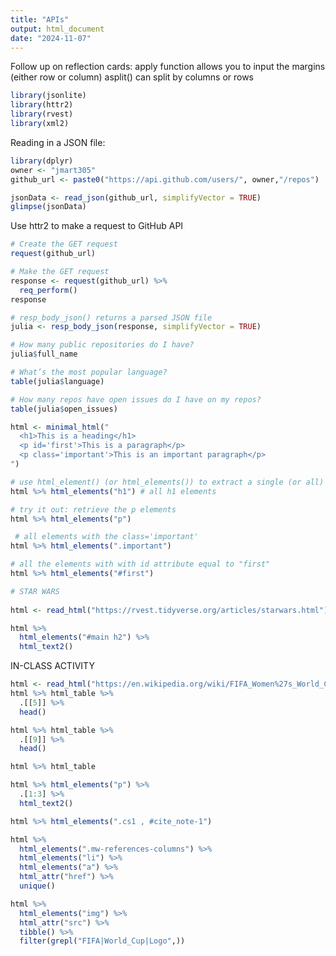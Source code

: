 ```yaml
---
title: "APIs"
output: html_document
date: "2024-11-07"
---
```


Follow up on reflection cards: apply function allows you to input the margins (either row or column) asplit() can split by columns or rows

```r
library(jsonlite)
library(httr2)
library(rvest)
library(xml2)
```

Reading in a JSON file:

```r
library(dplyr)
owner <- "jmart305"
github_url <- paste0("https://api.github.com/users/", owner,"/repos")

jsonData <- read_json(github_url, simplifyVector = TRUE)
glimpse(jsonData)
```

Use httr2 to make a request to GitHub API

```r
# Create the GET request
request(github_url)

# Make the GET request 
response <- request(github_url) %>%
  req_perform()
response

# resp_body_json() returns a parsed JSON file
julia <- resp_body_json(response, simplifyVector = TRUE)

# How many public repositories do I have?
julia$full_name

# What’s the most popular language?
table(julia$language)

# How many repos have open issues do I have on my repos?
table(julia$open_issues)
```

```r
html <- minimal_html("
  <h1>This is a heading</h1>
  <p id='first'>This is a paragraph</p>
  <p class='important'>This is an important paragraph</p>
")

# use html_element() (or html_elements()) to extract a single (or all) elements
html %>% html_elements("h1") # all h1 elements

# try it out: retrieve the p elements
html %>% html_elements("p") 

 # all elements with the class='important'
html %>% html_elements(".important")

# all the elements with with id attribute equal to "first"
html %>% html_elements("#first") 

# STAR WARS
  
html <- read_html("https://rvest.tidyverse.org/articles/starwars.html")

html %>% 
  html_elements("#main h2") %>% 
  html_text2()
```

IN-CLASS ACTIVITY

```r
html <- read_html("https://en.wikipedia.org/wiki/FIFA_Women%27s_World_Cup")
html %>% html_table %>% 
  .[[5]] %>% 
  head()

html %>% html_table %>% 
  .[[9]] %>% 
  head()

html %>% html_table

html %>% html_elements("p") %>% 
  .[1:3] %>% 
  html_text2()

html %>% html_elements(".cs1 , #cite_note-1")

html %>% 
  html_elements(".mw-references-columns") %>% 
  html_elements("li") %>% 
  html_elements("a") %>%
  html_attr("href") %>%
  unique()

html %>% 
  html_elements("img") %>% 
  html_attr("src") %>% 
  tibble() %>% 
  filter(grepl("FIFA|World_Cup|Logo",))
```
